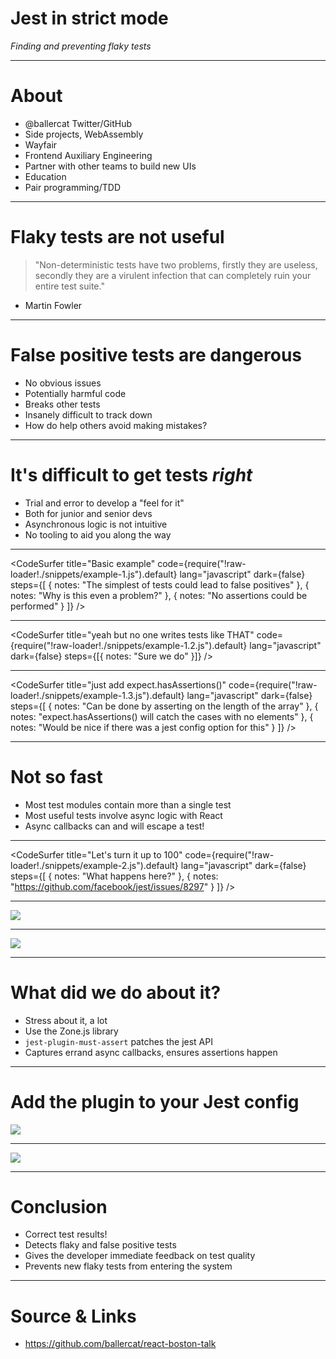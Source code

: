

# Jest in strict mode

_Finding and preventing flaky tests_

---

# About

- @ballercat Twitter/GitHub
- Side projects, WebAssembly
- Wayfair
- Frontend Auxiliary Engineering
- Partner with other teams to build new UIs
- Education
- Pair programming/TDD

---

# Flaky tests are not useful

> "Non-deterministic tests have two problems, firstly they are useless, secondly they are a virulent infection that can completely ruin your entire test suite."

- Martin Fowler

---

# False positive tests are dangerous

- No obvious issues
- Potentially harmful code
- Breaks other tests
- Insanely difficult to track down
- How do help others avoid making mistakes?

---

# It's difficult to get tests _right_

- Trial and error to develop a "feel for it"
- Both for junior and senior devs
- Asynchronous logic is not intuitive
- No tooling to aid you along the way

---

<CodeSurfer
  title="Basic example"
  code={require("!raw-loader!./snippets/example-1.js").default}
  lang="javascript"
  dark={false}
  steps={[
    { notes: "The simplest of tests could lead to false positives" },
    { notes: "Why is this even a problem?" },
    { notes: "No assertions could be performed" }
  ]}
/>

---

<CodeSurfer
  title="yeah but no one writes tests like THAT"
  code={require("!raw-loader!./snippets/example-1.2.js").default}
  lang="javascript"
  dark={false}
  steps={[{ notes: "Sure we do" }]}
/>

---

<CodeSurfer
  title="just add expect.hasAssertions()"
  code={require("!raw-loader!./snippets/example-1.3.js").default}
  lang="javascript"
  dark={false}
  steps={[
    { notes: "Can be done by asserting on the length of the array" },
    { notes: "expect.hasAssertions() will catch the cases with no elements" },
    { notes: "Would be nice if there was a jest config option for this" }
  ]}
/>

---

# Not so fast

- Most test modules contain more than a single test
- Most useful tests involve async logic with React
- Async callbacks can and will escape a test!

---

<CodeSurfer
  title="Let's turn it up to 100"
  code={require("!raw-loader!./snippets/example-2.js").default}
  lang="javascript"
  dark={false}
  steps={[
    { notes: "What happens here?" },
    { notes: "https://github.com/facebook/jest/issues/8297" }
  ]}
/>

---

![](./resources/nah.png)

---

![](./resources/explained.png)

---

# What did we do about it?

- Stress about it, a lot
- Use the Zone.js library
- `jest-plugin-must-assert` patches the jest API
- Captures errand async callbacks, ensures assertions happen

---

# Add the plugin to your Jest config

![](./resources/usage.png)

---

![](./resources/plugin-result.png)

---

# Conclusion

- Correct test results!
- Detects flaky and false positive tests
- Gives the developer immediate feedback on test quality
- Prevents new flaky tests from entering the system

---

# Source & Links

- https://github.com/ballercat/react-boston-talk

